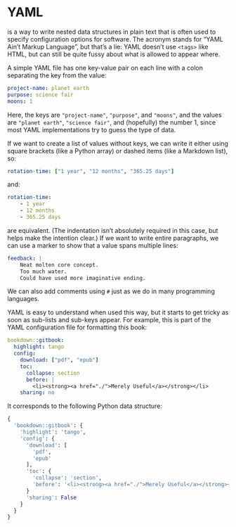 # YAML {#yaml}

\gref{YAML}{yaml_glossary}\index{YAML} is a way to write nested data structures in plain text
that is often used to specify configuration options for software.
The acronym stands for "YAML Ain't Markup Language",
but that's a lie:
YAML doesn't use `<tags>` like HTML,
but can still be quite fussy about what is allowed to appear where.

A simple YAML file has one key-value pair on each line
with a colon separating the key from the value:

```yaml
project-name: planet earth
purpose: science fair
moons: 1
```

Here,
the keys are `"project-name"`, `"purpose"`, and `"moons"`,
and the values are `"planet earth"`,
`"science fair"`,
and (hopefully) the number 1,
since most YAML implementations try to guess the type of data.

If we want to create a list of values without keys,
we can write it either using square brackets (like a Python array)
or dashed items (like a Markdown\index{Markdown} list),
so:

```yaml
rotation-time: ["1 year", "12 months", "365.25 days"]
```

and:

```yaml
rotation-time:
    - 1 year
    - 12 months
    - 365.25 days
```

are equivalent.
(The indentation isn't absolutely required in this case,
but helps make the intention clear.)
If we want to write entire paragraphs,
we can use a marker to show that a value spans multiple lines:

```yaml
feedback: |
    Neat molten core concept.
    Too much water.
    Could have used more imaginative ending.
```

We can also add comments using `#` just as we do in many programming languages.

YAML is easy to understand when used this way,
but it starts to get tricky as soon as sub-lists and sub-keys appear.
For example,
this is part of the YAML configuration file for formatting this book:

```yaml
bookdown::gitbook:
  highlight: tango
  config:
    download: ["pdf", "epub"]
    toc:
      collapse: section
      before: |
        <li><strong><a href="./">Merely Useful</a></strong></li>
    sharing: no
```

It corresponds to the following Python data structure:

```python
{
  'bookdown::gitbook': {
    'highlight': 'tango',
    'config': {
      'download': [
        'pdf',
        'epub'
      ],
      'toc': {
        'collapse': 'section',
        'before': '<li><strong><a href="./">Merely Useful</a></strong></li>\n'
      }
      'sharing': False
    }
  }
}
```

